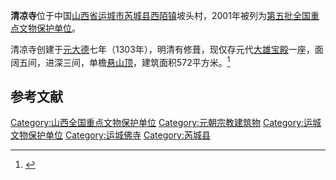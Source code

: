 {{Otheruses|清凉寺||other=其它地方的清凉寺}}
{{coord|34|47|18|N|110|49|54|E|display=title|scale:10000}}
{{文物保护单位
| 级别 = 全国
| 名称 = 清凉寺
| 图片 = 
| 所在 = [[山西省|山西省]][[芮城县|芮城县]]
| 分类 = 古建筑
| 时代 = [[元朝|元]]
| 编号 = [[第五批全国重点文物保护单位|第五批]]第247项
| 登录 = 2001年6月25日
}}
'''清凉寺'''位于中国[[山西省|山西省]][[运城市|运城市]][[芮城县|芮城县]][[西陌镇|西陌镇]]坡头村，2001年被列为[[第五批全国重点文物保护单位|第五批全国重点文物保护单位]]。

清凉寺创建于[[元朝|元]][[大德_(元朝)|大德]]七年（1303年），明清有修葺，现仅存元代[[大雄宝殿|大雄宝殿]]一座，面阔五间，进深三间，单檐[[悬山顶|悬山顶]]，建筑面积572平方米。<ref>{{Cite book |title=全国重点文物保护单位·第一至第五批·第Ⅰ卷 |publisher=文物出版社 |year=2004 |isbn=7-5010-1525-2 |pages= }}</ref>

==参考文献==
{{reflist}}

{{山西全国重点文物保护单位}}

{{DEFAULTSORT:Qing}}
[[Category:山西全国重点文物保护单位|Category:山西全国重点文物保护单位]]
[[Category:元朝宗教建筑物|Category:元朝宗教建筑物]]
[[Category:运城文物保护单位|Category:运城文物保护单位]]
[[Category:运城佛寺|Category:运城佛寺]]
[[Category:芮城县|Category:芮城县]]